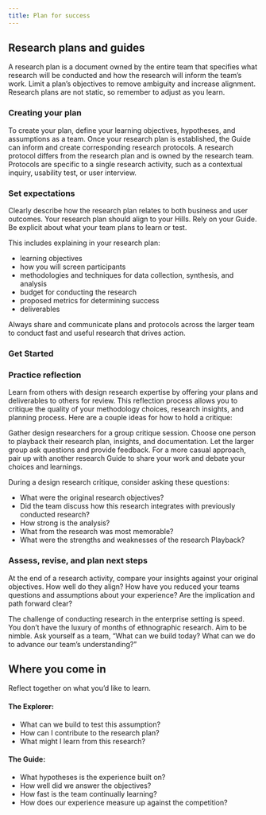 ```yaml
---
title: Plan for success
---
```



## Research plans and guides  

A research plan is a document owned by the entire team that specifies what research will be conducted and how the research will inform the team’s work. Limit a plan’s objectives to remove ambiguity and increase alignment. Research plans are not static, so remember to adjust as you learn.

### Creating your plan

To create your plan, define your learning objectives, hypotheses, and assumptions as a team. Once your research plan is established, the Guide can inform and create corresponding research protocols. A research protocol differs from the research plan and is owned by the research team. Protocols are specific to a single research activity, such as a contextual inquiry, usability test, or user interview.

### Set expectations

Clearly describe how the research plan relates to both business and user outcomes. Your research plan should align to your Hills. Rely on your Guide. Be explicit about what your team plans to learn or test.

This includes explaining in your research plan:

- learning objectives
- how you will screen participants
- methodologies and techniques for data collection, synthesis, and analysis
- budget for conducting the research
- proposed metrics for determining success
- deliverables

Always share and communicate plans and protocols across the larger team to conduct fast and useful research that drives action.

### Get Started

<Row className="resource-card-group">
<Column colMd={4} colLg={4} noGutterSm>
<ResourceCard
  title="IBM Design research plan template"
  aspectRatio="2:1"
  actionIcon="launch"
  href="#"
>

</ResourceCard>
</Column>
<Column colMd={4} colLg={4} noGutterSm>
<ResourceCard
  title="IBM Design Research protocol template"
  aspectRatio="2:1"
  actionIcon="launch"
  href="#"
>

</ResourceCard>
</Column>
</Row>

### Practice reflection

Learn from others with design research expertise by offering your plans and deliverables to others for review. This reflection process allows you to critique the quality of your methodology choices, research insights, and planning process. Here are a couple ideas for how to hold a critique:

Gather design researchers for a group critique session. Choose one person to playback their research plan, insights, and documentation. Let the larger group ask questions and provide feedback. For a more casual approach, pair up with another research Guide to share your work and debate your choices and learnings.

During a design research critique, consider asking these questions:

<Row className="bullets-no-bottom-margin">
<Column colMd={7} colLg={7}>

- What were the original research objectives?
- Did the team discuss how this research integrates with previously conducted research?
- How strong is the analysis?
- What from the research was most memorable?
- What were the strengths and weaknesses of the research Playback?

</Column>
</Row>

### Assess, revise, and plan next steps

At the end of a research activity, compare your insights against your original objectives. How well do they align? How have you reduced your teams questions and assumptions about your experience? Are the implication and path forward clear?

The challenge of conducting research in the enterprise setting is speed. You don’t have the luxury of months of ethnographic research. Aim to be nimble. Ask yourself as a team, “What can we build today? What can we do to advance our team’s understanding?”

## Where you come in

Reflect together on what you’d like to learn.

#### The Explorer:

- What can we build to test this assumption?
- How can I contribute to the research plan?
- What might I learn from this research?

#### The Guide:

- What hypotheses is the experience built on?
- How well did we answer the objectives?
- How fast is the team continually learning?
- How does our experience measure up against the competition?
